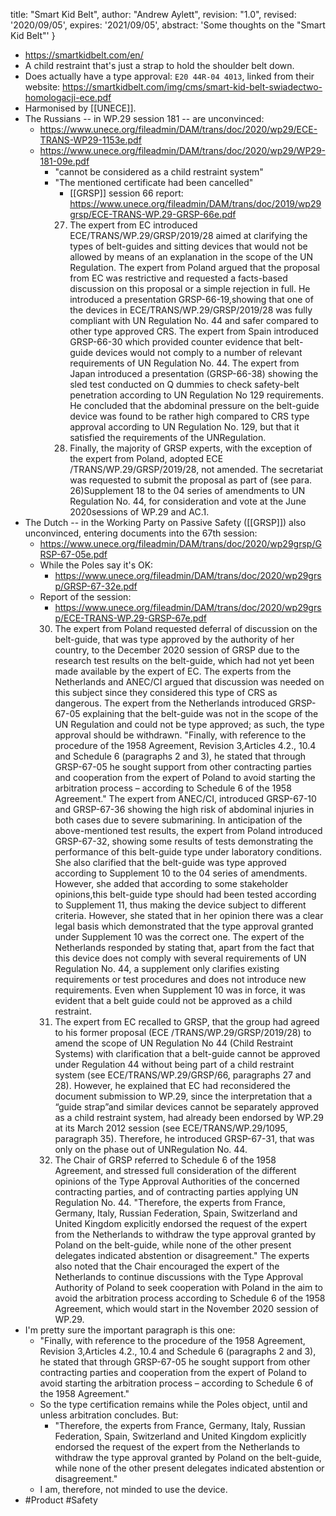   title: "Smart Kid Belt",
  author: "Andrew Aylett",
  revision: "1.0",
  revised: '2020/09/05',
  expires: '2021/09/05',
  abstract: 'Some thoughts on the "Smart Kid Belt"'
}

- https://smartkidbelt.com/en/
- A child restraint that's just a strap to hold the shoulder belt down.
- Does actually have a type approval: `E20 44R-04 4013`, linked from their website: https://smartkidbelt.com/img/cms/smart-kid-belt-swiadectwo-homologacji-ece.pdf
- Harmonised by [[UNECE]].
- The Russians -- in WP.29 session 181 -- are unconvinced:
    - https://www.unece.org/fileadmin/DAM/trans/doc/2020/wp29/ECE-TRANS-WP29-1153e.pdf
    - https://www.unece.org/fileadmin/DAM/trans/doc/2020/wp29/WP29-181-09e.pdf
        - "cannot be considered as a child restraint system"
        - "The mentioned certificate had been cancelled"
            - [[GRSP]] session 66 report: https://www.unece.org/fileadmin/DAM/trans/doc/2019/wp29grsp/ECE-TRANS-WP.29-GRSP-66e.pdf
            27. The   expert   from   EC   introduced   ECE/TRANS/WP.29/GRSP/2019/28 aimed at clarifying the types
            of belt-guides and sitting devices that would not be allowed by means of an explanation in the scope of
            the UN Regulation. The expert from Poland argued that the proposal from EC was restrictive and requested
            a facts-based discussion on this proposal or a simple rejection in full. He introduced a presentation
            GRSP-66-19,showing that one of the devices in ECE/TRANS/WP.29/GRSP/2019/28 was fully compliant with UN
            Regulation No. 44 and safer compared to other type approved CRS. The expert from Spain introduced GRSP-66-30 which provided counter  evidence that  belt-guide devices would  not  comply  to  a number of
            relevant requirements of UN Regulation No. 44. The expert from Japan introduced a presentation (GRSP-66-38) showing the sled test conducted on Q dummies to check safety-belt  penetration according  to
            UN  Regulation  No  129  requirements.  He  concluded  that the abdominal pressure on the belt-guide device was found to be rather high compared to CRS type approval according to UN Regulation No. 129, but that it satisfied the requirements of the UNRegulation.
            28. Finally, the majority of GRSP experts, with the exception of the expert from Poland, adopted ECE
            /TRANS/WP.29/GRSP/2019/28, not amended. The secretariat was requested to submit the proposal as part of (see para. 26)Supplement 18 to the 04 series of amendments to UN Regulation No. 44, for consideration and vote at the June 2020sessions of WP.29 and AC.1.
- The Dutch -- in the Working Party on Passive Safety ([[GRSP]]) also unconvinced, entering documents into the 67th session:
    - https://www.unece.org/fileadmin/DAM/trans/doc/2020/wp29grsp/GRSP-67-05e.pdf
    - While the Poles say it's OK:
        - https://www.unece.org/fileadmin/DAM/trans/doc/2020/wp29grsp/GRSP-67-32e.pdf
    - Report of the session:
      - https://www.unece.org/fileadmin/DAM/trans/doc/2020/wp29grsp/ECE-TRANS-WP.29-GRSP-67e.pdf
      30. The expert from Poland requested deferral of discussion on the belt-guide, that was type approved by the
      authority of her country, to the December 2020 session of GRSP due to the research test results on the belt-guide, which had not yet been made available by the expert of EC. The experts from the Netherlands and ANEC/CI argued that discussion  was needed on this subject since they considered this type of CRS as dangerous. The expert from the Netherlands introduced GRSP-67-05 explaining that the belt-guide was not in the scope of the UN Regulation and could not be type approved; as such, the type approval should be withdrawn.  "Finally,  with reference to  the  procedure  of  the  1958  Agreement,  Revision  3,Articles 4.2., 10.4 and Schedule 6 (paragraphs 2 and 3), he stated that through GRSP-67-05 he sought support from other contracting parties and cooperation from the expert of Poland to avoid starting the arbitration process – according to Schedule 6 of the 1958 Agreement." The expert from ANEC/CI, introduced GRSP-67-10 and GRSP-67-36 showing the high risk of abdominal injuries in both cases due to severe submarining. In anticipation of the above-mentioned test results, the expert from Poland introduced GRSP-67-32, showing some results of tests demonstrating the performance of this belt-guide type under laboratory conditions. She also clarified that the belt-guide was type approved according to Supplement 10 to the 04 series of amendments. However, she added that according to some stakeholder opinions,this  belt-guide  type  should had  been  tested  according  to  Supplement  11,  thus  making  the  device subject to different criteria. However, she stated that in her opinion there was a clear legal basis which demonstrated that the type approval granted under Supplement 10 was the correct one. The expert of the Netherlands responded by stating that, apart from the fact that this  device  does  not  comply  with  several  requirements  of  UN  Regulation  No.  44,  a  supplement  only  clarifies  existing  requirements  or  test  procedures  and  does  not  introduce new requirements. Even when Supplement 10 was in force, it was evident that a belt guide could not be approved as a child restraint.
      31. The  expert  from  EC  recalled  to  GRSP,  that  the  group  had agreed to his  former proposal (ECE
      /TRANS/WP.29/GRSP/2019/28) to amend the scope of UN Regulation No 44 (Child Restraint  Systems)  with  clarification  that a  belt-guide  cannot  be  approved  under  Regulation     44     without     being     part     of     a     child     restraint     system     (see ECE/TRANS/WP.29/GRSP/66, paragraphs 27 and 28). However, he explained that EC had reconsidered the document submission to WP.29, since the interpretation that a “guide strap”and  similar  devices  cannot  be  separately  approved  as  a  child  restraint  system,  had  already been endorsed  by  WP.29  at  its  March  2012  session  (see  ECE/TRANS/WP.29/1095, paragraph 35). Therefore, he introduced GRSP-67-31, that was only on the phase out of UNRegulation No. 44.
      32. The Chair of GRSP referred to Schedule 6 of the 1958 Agreement, and stressed full consideration of  the
      different opinions of  the  Type  Approval  Authorities  of  the  concerned contracting parties, and of contracting parties applying UN Regulation No. 44. "Therefore, the experts  from  France,  Germany,  Italy,  Russian  Federation,  Spain,  Switzerland  and United Kingdom explicitly endorsed the request of the expert from the Netherlands to withdraw the type approval granted by Poland on the belt-guide, while none of the other present delegates indicated abstention or disagreement." The experts also noted that the Chair encouraged the expert  of  the  Netherlands  to  continue  discussions  with the Type  Approval  Authority  of Poland to seek cooperation with Poland in the aim to avoid the arbitration process according to Schedule 6 of the 1958 Agreement, which would start in the November 2020 session of WP.29.
- I'm pretty sure the important paragraph is this one:
    - "Finally,  with reference to  the  procedure  of  the  1958  Agreement,  Revision  3,Articles 4.2., 10.4 and Schedule 6 (paragraphs 2 and 3), he stated that through GRSP-67-05 he sought support from other contracting parties and cooperation from the expert of Poland to avoid starting the arbitration process – according to Schedule 6 of the 1958 Agreement."
    - So the type certification remains while the Poles object, until and unless arbitration concludes.  But:
        - "Therefore, the experts  from  France,  Germany,  Italy,  Russian  Federation,  Spain,  Switzerland  and United Kingdom explicitly endorsed the request of the expert from the Netherlands to withdraw the type approval granted by Poland on the belt-guide, while none of the other present delegates indicated abstention or disagreement."
    - I am, therefore, not minded to use the device.
- #Product #Safety
